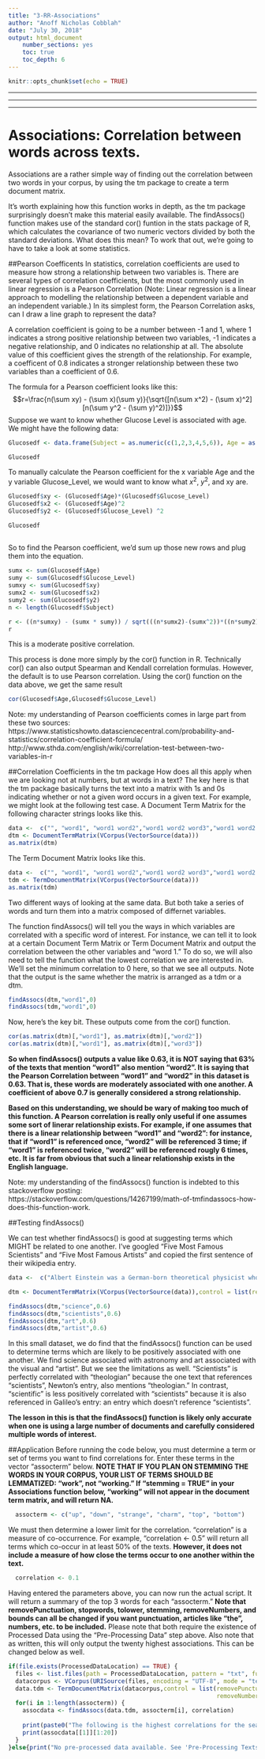 ---
title: "3-RR-Associations"
author: "Anoff Nicholas Cobblah"
date: "July 30, 2018"
output: html_document
    number_sections: yes
    toc: true
    toc_depth: 6
---

```{r setup, include=FALSE}
knitr::opts_chunk$set(echo = TRUE)
```

*********************************************************************************************************************************************
*********************************************************************************************************************************************
*********************************************************************************************************************************************

# Associations: Correlation between words across texts.

Associations are a rather simple way of finding out the correlation between two words in your corpus, by using the tm package to create a term document matrix. 

It's worth explaining how this function works in depth, as the tm package surprisingly doesn't make this material easily available. The findAssocs() function makes use of the standard cor() funtion in the stats package of R, which calculates the covariance of two numeric vectors divided by both the standard deviations. What does this mean? To work that out, we're going to have to take a look at some statistics.

##Pearson Coefficents
In statistics, correlation coefficients are used to measure how strong a relationship between two variables is. There are several types of correlation coefficients, but the most commonly used in linear regression is a Pearson Correlation (Note: Linear regression is a linear approach to modelling the relationship between a dependent variable and an independent variable.) In its simplest form, the Pearson Correlation asks, can I draw a line graph to represent the data?

A correlation coefficient is going to be a number between -1 and 1, where 1 indicates a strong positive relationship between two variables, -1 indicates a negative relationship, and 0 indicates no relationship at all. The absolute value of this coefficient gives the strength of the relationship. For example, a coefficent of 0.8 indicates a stronger relationship between these two variables than a coefficient of 0.6.

The formula for a Pearson coefficient looks like this:
$$r=\frac{n(\sum xy) - (\sum x)(\sum y)}{\sqrt{[n(\sum x^2) - (\sum x)^2] [n(\sum y^2 - (\sum y)^2)]}}$$
Suppose we want to know whether Glucose Level is associated with age. We might have the following data:

```{r Glucose Data}
Glucosedf <- data.frame(Subject = as.numeric(c(1,2,3,4,5,6)), Age = as.numeric(c(43,21,25,42,57,59)),Glucose_Level = as.numeric(c(99,65,79,75,87,81)))

Glucosedf
```

To manually calculate the Pearson coefficient for the x variable Age and the y variable Glucose_Level, we would want to know what $x^2$, $y^2$, and xy are.

```{r Glucose Data Pearson Pt 1}
Glucosedf$xy <- (Glucosedf$Age)*(Glucosedf$Glucose_Level)
Glucosedf$x2 <- (Glucosedf$Age)^2
Glucosedf$y2 <- (Glucosedf$Glucose_Level) ^2

Glucosedf
  
```

So to find the Pearson coefficient, we'd sum up those new rows and plug them into the equation.

```{r Glucose Data Pearson Pt 2}
sumx <- sum(Glucosedf$Age)
sumy <- sum(Glucosedf$Glucose_Level)
sumxy <- sum(Glucosedf$xy)
sumx2 <- sum(Glucosedf$x2)
sumy2 <- sum(Glucosedf$y2)
n <- length(Glucosedf$Subject)

r <- ((n*sumxy) - (sumx * sumy)) / sqrt(((n*sumx2)-(sumx^2))*((n*sumy2)-(sumy^2)))
r

```

This is a moderate positive correlation.

This process is done more simply by the cor() function in R. Technically cor() can also output Spearman and Kendall correlation formulas. However, the default is to use Pearson correlation. Using the cor() function on the data above, we get the same result

```{r cor test}
cor(Glucosedf$Age,Glucosedf$Glucose_Level)
```


Note: my understanding of Pearson coefficients comes in large part from these two sources:
https://www.statisticshowto.datasciencecentral.com/probability-and-statistics/correlation-coefficient-formula/
http://www.sthda.com/english/wiki/correlation-test-between-two-variables-in-r

##Correlation Coefficients in the tm package
How does all this apply when we are looking not at numbers, but at words in a text? The key here is that the tm package basically turns the text into a matrix with 1s and 0s indicating whether or not a given word occurs in a given text. For example, we might look at the following test case. A Document Term Matrix for the following character strings looks like this.

```{r tm test 1}
data <-  c("", "word1", "word1 word2","word1 word2 word3","word1 word2 word3 word4","word1 word2 word3 word4 word5")
dtm <- DocumentTermMatrix(VCorpus(VectorSource(data)))
as.matrix(dtm)
```

The Term Document Matrix looks like this.
```{r tm test 2}
data <-  c("", "word1", "word1 word2","word1 word2 word3","word1 word2 word3 word4","word1 word2 word3 word4 word5")
tdm <- TermDocumentMatrix(VCorpus(VectorSource(data)))
as.matrix(tdm)
```

Two different ways of looking at the same data. But both take a series of words and turn them into a matrix composed of differnet variables.

The function findAssocs() will tell you the ways in which variables are correlated with a specific word of interest. For instance, we can tell it to look at a certain Document Term Matrix or Term Document Matrix and output the correlation between the other variables and "word 1." To do so, we will also need to tell the function what the lowest correlation we are interested in. We'll set the minimum correlation to 0 here, so that we see all outputs. Note that the output is the same whether the matrix is arranged as a tdm or a dtm.

```{r tm test 2}
findAssocs(dtm,"word1",0)
findAssocs(tdm,"word1",0)
```

Now, here's the key bit. These outputs come from the cor() function. 

```{r tm test 3}
cor(as.matrix(dtm)[,"word1"], as.matrix(dtm)[,"word2"])
cor(as.matrix(dtm)[,"word1"], as.matrix(dtm)[,"word3"])
```

**So when findAssocs() outputs a value like 0.63, it is NOT saying that 63% of the texts that mention "word1" also mention "word2". It is saying that the Pearson Correlation between "word1" and "word2" in this dataset is 0.63. That is, these words are moderately associated with one another. A coefficient of above 0.7 is generally considered a strong relationship.**

**Based on this understanding, we should be wary of making too much of this function. A Pearson correlation is really only useful if one assumes some sort of linerar relationship exists. For example, if one assumes that there is a linear relationship between "word1" and "word2": for instance, that if "word1" is referenced once, "word2" will be referenced 3 time; if "word1" is referenced twice, "word2" will be referenced rougly 6 times, etc. It is far from obvious that such a linear relationship exists in the English language.**

Note: my understanding of the findAssocs() function is indebted to this stackoverflow posting: https://stackoverflow.com/questions/14267199/math-of-tmfindassocs-how-does-this-function-work.

##Testing findAssocs()

We can test whether findAssocs() is good at suggesting terms which MIGHT be related to one another. I've googled "Five Most Famous Scientists" and "Five Most Famous Artists" and copied the first sentence of their wikipedia entry.

```{r findAssocs test data}
data <-  c("Albert Einstein was a German-born theoretical physicist who developed the theory of relativity, one of the two pillars of modern physics", "Sir Isaac Newton FRS PRS was an English mathematician, physicist, astronomer, theologian, and author who is widely recognised as one of the most influential scientists of all time, and a key figure in the scientific revolution", "Galileo Galilei was an Italian astronomer, physicist and engineer, sometimes described as a polymath. Galileo has been called the father of observational astronomy, the father of modern physics, the father of the scientific method, and the father of modern science","Marie Skłodowska Curie was a Polish and naturalized-French physicist and chemist who conducted pioneering research on radioactivity","Charles Robert Darwin, FRS FRGS FLS FZS was an English naturalist, geologist and biologist, best known for his contributions to the science of evolution","Pablo Ruiz Picasso was a Spanish painter, sculptor, printmaker, ceramicist, stage designer, poet and playwright who spent most of his adult life in France","Vincent Willem van Gogh was a Dutch Post-Impressionist painter who is among the most famous and influential figures in the history of Western art","Leonardo di ser Piero da Vinci, more commonly Leonardo da Vinci or simply Leonardo, was an Italian polymath of the Renaissance whose areas of interest included invention, painting, sculpting, architecture, science, music, mathematics, engineering, literature, anatomy, geology, astronomy, botany, writing, history, and cartography","Michelangelo di Lodovico Buonarroti Simoni or more commonly known by his first name Michelangelo was an Italian sculptor, painter, architect and poet of the High Renaissance born in the Republic of Florence, who exerted an unparalleled influence on the development of Western art","Andy Warhol was an American artist, director and producer who was a leading figure in the visual art movement known as pop art")

dtm <- DocumentTermMatrix(VCorpus(VectorSource(data)),control = list(removePunctuation = TRUE, stopwords = FALSE, tolower = TRUE, stemming = FALSE, removeNumbers = TRUE, bounds = list(global= c(1,Inf))))

findAssocs(dtm,"science",0.6)
findAssocs(dtm,"scientists",0.6)
findAssocs(dtm,"art",0.6)
findAssocs(dtm,"artist",0.6)
```

In this small dataset, we do find that the findAssocs() function can be used to determine terms which are likely to be positively associated with one another. We find science associated with astronomy and art associated with the visual and "artist". But we see the limitations as well. "Scientists" is perfectly correlated with "theologian" because the one text that references "scientists", Newton's entry, also mentions "theologian." In contrast, "scientific" is less positively correlated with "scientists" because it is also referenced in Galileo's entry: an entry which doesn't reference "scientists". 

**The lesson in this is that the findAssocs() function is likely only accurate when one is using a large number of documents and carefully considered multiple words of interest.**




##Application
Before running the code below, you must determine a term or set of terms you want to find correlations for.  Enter these terms in the vector "assocterm" below. **NOTE THAT IF YOU PLAN ON STEMMING THE WORDS IN YOUR CORPUS, YOUR LIST OF TERMS SHOULD BE LEMMATIZED: "work", not "working." If "stemming = TRUE" in your Associations function below, "working" will not appear in the document term matrix, and will return NA.**
```{r assocterm, eval=FALSE}
  assocterm <- c("up", "down", "strange", "charm", "top", "bottom")
```

We must then determine a lower limit for the correlation.  "correlation" is a measure of co-occurrence.  For example, "correlation <- 0.5" will return all terms which co-occur in at least 50% of the texts. **However, it does not include a measure of how close the terms occur to one another within the text.**

```{r correlation, eval=FALSE}
  correlation <- 0.1
```

Having entered the parameters above, you can now run the actual script.  It will return a summary of the top 3 words for each "assocterm."  **Note that removePunctuation, stopwords, tolower, stemming, removeNumbers, and bounds can all be changed if you want punctuation, articles like "the", numbers, etc. to be included.**  Please note that both require the existence of Processed Data using the "Pre-Processing Data" step above. Also note that as written, this will only output the twenty highest associations. This can be changed below as well.

```{r Association, eval=FALSE}
if(file.exists(ProcessedDataLocation) == TRUE) {
  files <- list.files(path = ProcessedDataLocation, pattern = "txt", full.names = TRUE) #creates vector of txt file names.
  datacorpus <- VCorpus(URISource(files, encoding = "UTF-8", mode = "text"))
  data.tdm <- TermDocumentMatrix(datacorpus,control = list(removePunctuation = TRUE, stopwords = FALSE, tolower = TRUE, stemming = FALSE, 
                                                           removeNumbers = TRUE, bounds = list(global= c(1,Inf))))
  for(i in 1:length(assocterm)) {
    assocdata <- findAssocs(data.tdm, assocterm[i], correlation)
    
    print(paste0("The following is the highest correlations for the search term '",assocterm[i],"'."))
    print(assocdata[[1]][1:20])
  }
}else{print("No pre-processed data available. See 'Pre-Processing Texts' above")}

```